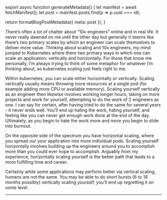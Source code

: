 

export async function generateMetadata() {
  let mainfest = await fetchManifest();
  let post = mainfest.posts.find(p => p.uuid === id);

  return formatBlogPostMetadata({ meta: post });
}

<BlogPage id={id}>

There’s often a lot of chatter about “10x engineers” online and in real life. It
never really dawned on me until the other day but generally it seems like
there’s two primary scales by which an engineer can scale themselves to deliver
more value. Thinking about scaling and 10x engineers, my mind jumped to
Kubernetes where there two primary ways in which one can scale an application:
vertically and horizontally. For those that know me personally, I’m always
trying to think of some metaphor for whatever I’m thinking about, so kubernetes
scaling just feels right to me.

Within kubernetes, you can scale either horizontally or vertically. Scaling
vertically usually means throwing more resources at a single pod (for example
adding more CPU or available memory). Scaling yourself vertically as an engineer
then likewise involves working longer hours, taking on more projects and work
for yourself, attempting to do the work of 2 engineers as one. I can say for
certain, after having tried to do the same for several years - it never ends
well. You’ll end up hating the work, hating yourself, and feeling like you can
never get enough work done at the end of the day. Ultimately, as you begin to
hate the work more and more you begin to slide into burnout.

On the opposite side of the spectrum you have horizontal scaling, where you
spread our your application into more individual pods. Scaling yourself
horizontally involves building up the engineers around you to accomplish more
than you could ever hope to accomplish. Arguably from my experience,
horizontally scaling yourself is the better path that leads to a more fulfilling
time and career.

Certainly while some applications may perform better via vertical scaling,
humans are not the same. You may be able to do short bursts (6 to 18 months
possibly) vertically scaling yourself, you’ll end up regretting it on some
level.

---


</BlogPage>